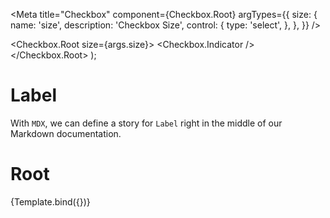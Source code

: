 <!-- Label.stories.mdx -->



<Meta
  title="Checkbox"
  component={Checkbox.Root}
  argTypes={{
    size: {
      name: 'size',
      description: 'Checkbox Size',
      control: {
        type: 'select',
      },
    },
  }}
/>

  <Checkbox.Root size={args.size}>
    <Checkbox.Indicator />
  </Checkbox.Root>
);

# Label

With `MDX`, we can define a story for `Label` right in the middle of our Markdown documentation.

# Root

<ArgsTable of={Avatar.Root} />

<Canvas>
  <Story
    name="Main"
    args={{
      size: 'large',
    }}
  >
    {Template.bind({})}
  </Story>
</Canvas>
